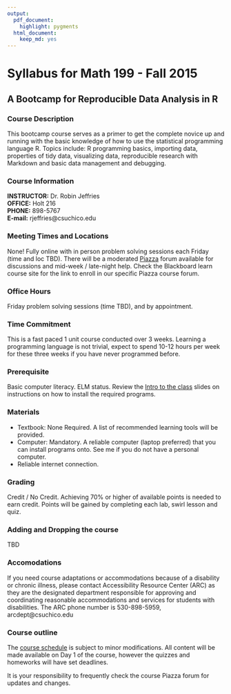 ```yaml
---
output:
  pdf_document:
    highlight: pygments
  html_document:
    keep_md: yes
---
```


# Syllabus for Math 199 - Fall 2015 
## A Bootcamp for Reproducible Data Analysis in R


### Course Description
This bootcamp course serves as a primer to get the complete novice up and running with the basic knowledge of how to use the statistical programming language R. Topics include: R programming basics, importing data, properties of tidy data, visualizing data, reproducible research with Markdown and basic data management and debugging. 

### Course Information
**INSTRUCTOR:** Dr. Robin Jeffries  
**OFFICE:** Holt 216  
**PHONE:** 898-5767  
**E-mail:** rjeffries@csuchico.edu  

### Meeting Times and Locations 
None!
Fully online with in person problem solving sessions each Friday (time and loc TBD). There will be a moderated [Piazza](https://piazza.com/account/login) forum available for discussions and mid-week / late-night help. Check the Blackboard learn course site for the link to enroll in our specific Piazza course forum. 

### Office Hours 
Friday problem solving sessions (time TBD), and by appointment. 

### Time Commitment
This is a fast paced 1 unit course conducted over 3 weeks. Learning a programming language is not trivial, expect to spend 10-12 hours per week for these three weeks if you have never programmed before. 

### Prerequisite
Basic computer literacy. ELM status. 
Review the [Intro to the class](/lecture_notes/0_1_-_Intro_to_the_class.pdf) slides on instructions on how to install the required programs. 

### Materials

* Textbook: None Required. A list of recommended learning tools will be provided.
* Computer: Mandatory. A reliable computer (laptop preferred) that you can install programs onto. See me if you do not have a personal computer. 
* Reliable internet connection.

### Grading
Credit / No Credit. Achieving 70% or higher of available points is needed to earn credit. Points will be gained by completing each lab, swirl lesson and quiz.  
  
### Adding and Dropping the course
TBD

### Accomodations
If you need course adaptations or accommodations because of a disability or chronic illness, please contact Accessibility Resource Center (ARC) as they are the designated department responsible for approving and coordinating reasonable accommodations and services for students with disabilities. The ARC phone number is 530-898-5959, arcdept@csuchico.edu

### Course outline
The [course schedule](http://norcalbiostat.github.io/R-Bootcamp/Schedule.html) is subject to minor modifications. All content will be made available on Day 1 of the course, however the quizzes and homeworks will have set deadlines. 

It is your responsibility to frequently check the course Piazza forum for updates and changes. 



